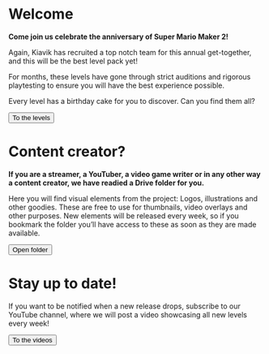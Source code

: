 
# Welcome

<Card illustration="mario_cake">

**Come join us celebrate the anniversary of Super Mario Maker 2!**

Again, Kiavik has recruited a top notch team for this annual get-together, and this will be the best level pack yet!

For months, these levels have gone through strict auditions and rigorous playtesting to ensure you will have the best experience possible. 

Every level has a birthday cake for you to discover. Can you find them all?

<Button primary="true" icon="arrow-right" to="/levels">To the levels</Button>

</Card>


# Content creator?

<Card>

**If you are a streamer, a YouTuber, a video game writer or in any other way a content creator, we have readied a Drive folder for you.**

Here you will find visual elements from the project: Logos, illustrations and other goodies. These are free to use for thumbnails, video overlays and other purposes. New elements will be released every week, so if you bookmark the folder you’ll have access to these as soon as they are made available.

<Button icon="folder" to="https://drive.google.com/drive/folders/1PS6FRuYXR0V8Bgds3oIp2_Deur70drOc?usp=sharing">Open folder</Button>

</Card>


# Stay up to date!

<Card>

If you want to be notified when a new release drops, subscribe to our YouTube channel, where we will post a video showcasing all new levels every week!

<Button icon="play-button" to="https://www.youtube.com/channel/UClayAs7TxVjMbzBLxBbqyoQ">To the videos</Button>

</Card>
